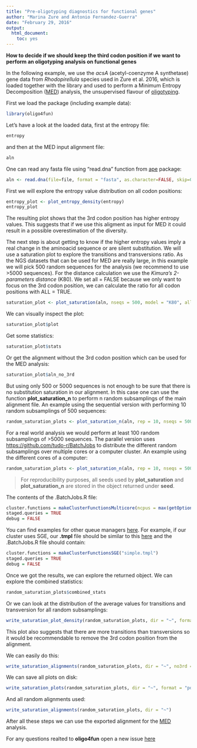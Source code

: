 ```yaml
---
title: "Pre-oligotyping diagnostics for functional genes"
author: "Marina Zure and Antonio Fernandez-Guerra"
date: "February 29, 2016"
output:
  html_document:
    toc: yes
---
```


**How to decide if we should keep the third codon position if we want to perform an oligotyping analysis on functional genes**

In the following example, we use the _acsA_ (acetyl-coenzyme A synthetase) gene data from _Rhodopirellula_ species used in Zure et al. 2016, which is loaded together with the library and used to perform a Minimum Entropy Decomposition ([MED](http://merenlab.org/projects/med/)) analysis, the unsupervised flavour of [oligotyping](http://merenlab.org/projects/oligotyping/).

First we load the package (including example data):
```r
library(oligo4fun)
```

Let's have a look at the loaded data, first at the entropy file:
```r
entropy
```
and then at the MED input alignment file:
```r
aln
```
One can read any fasta file using "read.dna" function from [ape](https://cran.r-project.org/web/packages/ape/index.html) package:

```r
aln <- read.dna(file=file, format = "fasta", as.character=FALSE, skip=0)
```

First we will explore the entropy value distribution on all codon positions:
```r
entropy_plot <- plot_entropy_density(entropy)
entropy_plot
```

The resulting plot shows that the 3rd codon position has higher entropy values. This suggests
that if we use this aligment as input for MED it could result in a possible overestimation
of the diversity. 

The next step is about getting to know if the higher entropy values imply a real change in the aminoacid sequence
or are silent substitution. We will use a saturation plot to explore the transitions and transversions ratio. As the NGS datasets that can be used for MED are really large, in this example we will pick 500 random sequences for the analysis (we recommend to use >5000 sequences). For the distance calculation we use the _Kimura's 2-parameters distance_ (K80). We set all = FALSE because we only want to focus on the 3rd codon position, we can calculate the ratio for all codon positions with ALL = TRUE.

```r
saturation_plot <- plot_saturation(aln, nseqs = 500, model = "K80", all = FALSE )
```

We can visually inspect the plot:
```r
saturation_plot$plot
```

Get some statistics:
```r
saturation_plot$stats
```

Or get the alignment without the 3rd codon position which can be used for the MED analysis:
```r
saturation_plot$aln_no_3rd
```

But using only 500 or 5000 sequences is not enough to be sure that there is no substitution saturation in our alignment. In this case one can use the function **plot_saturation_n** to perform n random subsamplings of the main alignment file. An example using the sequential version with performing 10 random subsamplings of 500 sequences:
```r
random_saturation_plots <- plot_saturation_n(aln, rep = 10, nseqs = 500, model = "K80", parallel = FALSE, all = FALSE)
```

For a real world analysis we would perform at least 100 random subsamplings of >5000 sequences. The parallel version uses [https://github.com/tudo-r/BatchJobs](BatchJobs) to distribute the different random subsamplings over multiple cores or a computer cluster. An example using the different cores of a computer:

```r
random_saturation_plots <- plot_saturation_n(aln, rep = 10, nseqs = 500, model = "K80", parallel = TRUE, all = FALSE, conf_file = "~/.BatchJobs.R", reg_id = "rhodo", reg_dir = "~/rhodo_dir")
```

> For reproducibility purposes, all seeds used by **plot_saturation** and **plot_saturation_n** are stored in the object returned under **seed**.

The contents of the .BatchJobs.R file:
```r
cluster.functions = makeClusterFunctionsMulticore(ncpus = max(getOption("mc.cores", parallel::detectCores()) - 1L, 1L))
staged.queries = TRUE
debug = FALSE
```

You can find examples for other queue managers [here](https://github.com/tudo-r/BatchJobs/tree/master/examples/). For example, if our cluster uses SGE, our **.tmpl** file should be similar to this [here](https://github.com/tudo-r/BatchJobs/blob/master/examples/cfSGE/simple.tmpl) and the .BatchJobs.R file should contain:
```r
cluster.functions = makeClusterFunctionsSGE("simple.tmpl")
staged.queries = TRUE
debug = FALSE
```

Once we got the results, we can explore the returned object. We can explore the combined statistics:
```r
random_saturation_plots$combined_stats
```

Or we can look at the distribution of the average values for transitions and transversion for all random subsamplings:
```r
write_saturation_plot_density(random_saturation_plots, dir = "~", format = "pdf", show = TRUE)
```

This plot also suggests that there are more transitions than transversions so it would be recommendable to remove the 3rd codon position from the alignment.

We can easily do this:
```r
write_saturation_alignments(random_saturation_plots, dir = "~", no3rd = TRUE)
```

We can save all plots on disk:
```r
write_saturation_plots(random_saturation_plots, dir = "~", format = "pdf")
```

And all random alignments used:
```r
write_saturation_alignments(random_saturation_plots, dir = "~")
```

After all these steps we can use the exported alignment for the [MED](http://merenlab.org/projects/med/) analysis.

For any questions realted to **oligo4fun** open a new issue [here](https://github.com/genomewalker/oligo4fun/issues)
